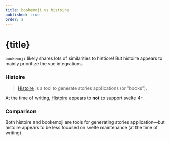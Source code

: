 ```yaml
---
title: bookemoji vs histoire
published: true
order: 2
---
```


# {title}

`bookemoji` likely shares lots of similarities to histiore! But histoire appears to mainly prioritize the vue integrations.

### Histoire

> [Histoire](https://histoire.dev/guide/svelte3/getting-started.html) is a tool to generate stories applications (or "books").

At the time of writing, <a href="https://histoire.dev/guide/svelte3/getting-started.html" target="_blank">Histoire</a> appears to <strong>not</strong> to support svelte 4+.

### Comparison

Both histoire and bookemoji are tools for generating stories application—but histoire appears to be less focused on svelte maintenance (at the time of writing)
